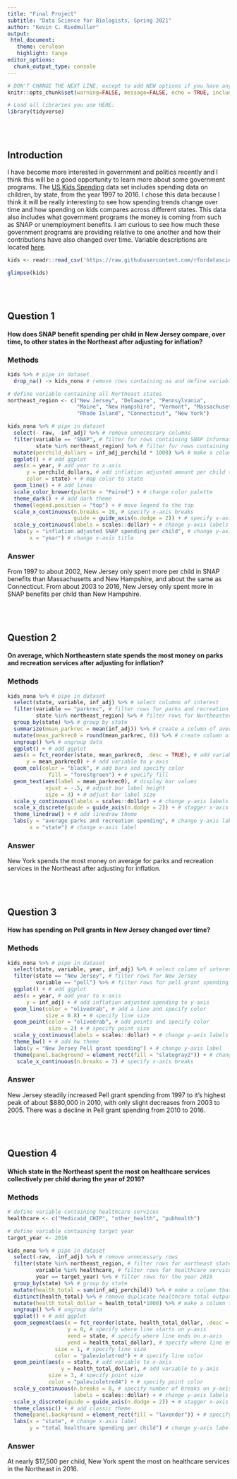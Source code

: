 ```yaml
---
title: "Final Project"
subtitle: "Data Science for Biologists, Spring 2021"
author: "Kevin C. Riedmuller"
output:
 html_document:
   theme: cerulean
   highlight: tango
editor_options: 
  chunk_output_type: console
---
```


```r
# DON'T CHANGE THE NEXT LINE, except to add NEW options if you have any.
knitr::opts_chunk$set(warning=FALSE, message=FALSE, echo = TRUE, include = TRUE)

# Load all libraries you use HERE:
library(tidyverse)
```

<br><br>

## Introduction
I have become more interested in government and politics recently and I think this will be a good opportunity to learn more about some government programs. The [US Kids Spending](https://github.com/rfordatascience/tidytuesday/blob/master/data/2020/2020-09-15/readme.md) data set includes spending data on children, by state, from the year 1997 to 2016. I chose this data because I think it will be really interesting to see how spending trends change over time and how spending on kids compares across different states. This data also includes what government programs the money is coming from such as SNAP or unemployment benefits. I am curious to see how much these government programs are providing relative to one another and how their contributions have also changed over time. Variable descriptions are located [here](https://jrosen48.github.io/tidykids/articles/tidykids-codebook.html).

```r
kids <- readr::read_csv('https://raw.githubusercontent.com/rfordatascience/tidytuesday/master/data/2020/2020-09-15/kids.csv')

glimpse(kids)
```

<br><br>

## Question 1

#### How does SNAP benefit spending per child in New Jersey compare, over time, to other states in the Northeast after adjusting for inflation?

### Methods
```r
kids %>% # pipe in dataset
  drop_na() -> kids_nona # remove rows containing na and define variable

# define variable containing all Northeast states
northeast_region <- c("New Jersey", "Delaware", "Pennsylvania",
                      "Maine", "New Hampshire", "Vermont", "Massachusetts",
                      "Rhode Island", "Connecticut", "New York") 

kids_nona %>% # pipe in dataset
  select(- raw, -inf_adj) %>% # remove unnecessary columns
  filter(variable == "SNAP", # filter for rows containing SNAP information
         state %in% northeast_region) %>% # filter for rows containing Northeast states 
  mutate(perchild_dollars = inf_adj_perchild * 1000) %>% # make a column to transform per $1000 values to dollar values
  ggplot() + # add ggplot
  aes(x = year, # add year to x-axis
      y = perchild_dollars, # add inflation adjusted amount per child to y-axis
      color = state) + # map color to state
  geom_line() + # add lines
  scale_color_brewer(palette = "Paired") + # change color palette
  theme_dark() + # add dark theme
  theme(legend.position = "top") + # move legend to the top
  scale_x_continuous(n.breaks = 19, # specify x-axis breaks
                     guide = guide_axis(n.dodge = 2)) + # specify x-axis label locations
  scale_y_continuous(labels = scales::dollar) + # change y-axis labels to dollar amounts
  labs(y = "inflation adjusted SNAP spending per child", # change y-axis title
       x = "year") # change x-axis title
```

### Answer

From 1997 to about 2002, New Jersey only spent more per child in SNAP benefits than Massachusetts and New Hampshire, and about the same as Connecticut. From about 2003 to 2016, New Jersey only spent more in SNAP benefits per child than New Hampshire.


<br><br>

## Question 2

#### On average, which Northeastern state spends the most money on parks and recreation services after adjusting for inflation?

### Methods
```r
kids_nona %>% # pipe in dataset
  select(state, variable, inf_adj) %>% # select columns of interest
  filter(variable == "parkrec", # filter rows for parks and recreation spending 
         state %in% northeast_region) %>% # filter rows for Northeastern states
  group_by(state) %>% # group by state
  summarize(mean_parkrec = mean(inf_adj)) %>% # create a column of average parks and rec spending by state
  mutate(mean_parkrec0 = round(mean_parkrec, 0)) %>% # create column of average parks and rec spending without decimal points
  ungroup() %>% # ungroup data
  ggplot() + # add ggplot
  aes(x = fct_reorder(state, mean_parkrec0, .desc = TRUE), # add variable to x-axis and arrange in descending order of y-axis values
      y = mean_parkrec0) + # add variable to y-axis
  geom_col(color = "black", # add bars and specify color 
             fill = "forestgreen") + # specify fill
  geom_text(aes(label = mean_parkrec0), # display bar values
            vjust = -.5, # adjust bar label height
            size = 3) + # adjust bar label size
  scale_y_continuous(labels = scales::dollar) + # change y-axis labels to dollar amounts
  scale_x_discrete(guide = guide_axis(n.dodge = 2)) + # stagger x-axis labels
  theme_linedraw() + # add linedraw theme
  labs(y = "average parks and recreation spending", # change y-axis label
       x = "state") # change x-axis label
```

### Answer

New York spends the most money on average for parks and recreation services in the Northeast after adjusting for inflation.

<br><br>

## Question 3

#### How has spending on Pell grants in New Jersey changed over time?

### Methods
```r
kids_nona %>% # pipe in dataset
  select(state, variable, year, inf_adj) %>% # select column of interest
  filter(state == "New Jersey", # filter rows for New Jersey
         variable == "pell") %>% # filter rows for pell grant spending 
  ggplot() + # add ggplot
  aes(x = year, # add year to x-axis
      y = inf_adj) + # add inflation adjusted spending to y-axis
  geom_line(color = "olivedrab", # add a line and specify color 
            size = 0.8) + # specify line size
  geom_point(color = "olivedrab", # add points and specify color
             size = 2) + # specify point size
  scale_y_continuous(labels = scales::dollar) + # change y-axis labels to dollar amounts
  theme_bw() + # add bw theme
  labs(y = "New Jersey Pell grant spending") + # change y-axis label
  theme(panel.background = element_rect(fill = "slategray2")) + # change background fill 
   scale_x_continuous(n.breaks = 7) # specify x-axis breaks
```

### Answer

New Jersey steadily increased Pell grant spending from 1997 to it's highest peak of about $880,000 in 2010, with only slight decreases from 2003 to 2005. There was a decline in Pell grant spending from 2010 to 2016.


<br><br>

## Question 4

#### Which state in the Northeast spent the most on healthcare services collectively per child during the year of 2016?

### Methods
```r
# define variable containing healthcare services
healthcare <- c("Medicaid_CHIP", "other_health", "pubhealth")

# define variable containing target year
target_year <- 2016

kids_nona %>% # pipe in dataset
  select(-raw, -inf_adj) %>% # remove unnecessary rows
  filter(state %in% northeast_region, # filter rows for northeast states
         variable %in% healthcare, # filter rows for healthcare services
         year == target_year) %>% # filter rows for the year 2016
  group_by(state) %>% # group by state
  mutate(health_total = sum(inf_adj_perchild)) %>% # make a column that totals per child healthcare spending 
  distinct(health_total) %>% # remove duplicate healthcare total outputs
  mutate(health_total_dollar = health_total*1000) %>% # make a column to transform per $1000 values to dollar values
  ungroup() %>% # ungroup data
  ggplot() + # add ggplot
  geom_segment(aes(x = fct_reorder(state, health_total_dollar, .desc = TRUE), # and lines in descending order and specify where line starts on x-axis
                   y = 0, # specify where line starts on y-axis
                   xend = state, # specify where line ends on x-axis
                   yend = health_total_dollar), # specify where line ends on y-axis
               size = 1, # specify line size
               color = "palevioletred") + # specify line color
  geom_point(aes(x = state, # add variable to x-axis
                 y = health_total_dollar), # add variable to y-axis
             size = 3, # specify point size
             color = "palevioletred4") + # specify point color
  scale_y_continuous(n.breaks = 8, # specify number of breaks on y-axis
                     labels = scales::dollar) + # change y-axis labels to dollar amounts
  scale_x_discrete(guide = guide_axis(n.dodge = 2)) + # stagger x-axis labels
  theme_classic() + # add classic theme
  theme(panel.background = element_rect(fill = "lavender")) + # specify background fill
  labs(x = "state", # change x-axis label
       y = "total healthcare spending per child") # change y-axis label

```

### Answer

At nearly $17,500 per child, New York spent the most on healthcare services in the Northeast in 2016.
